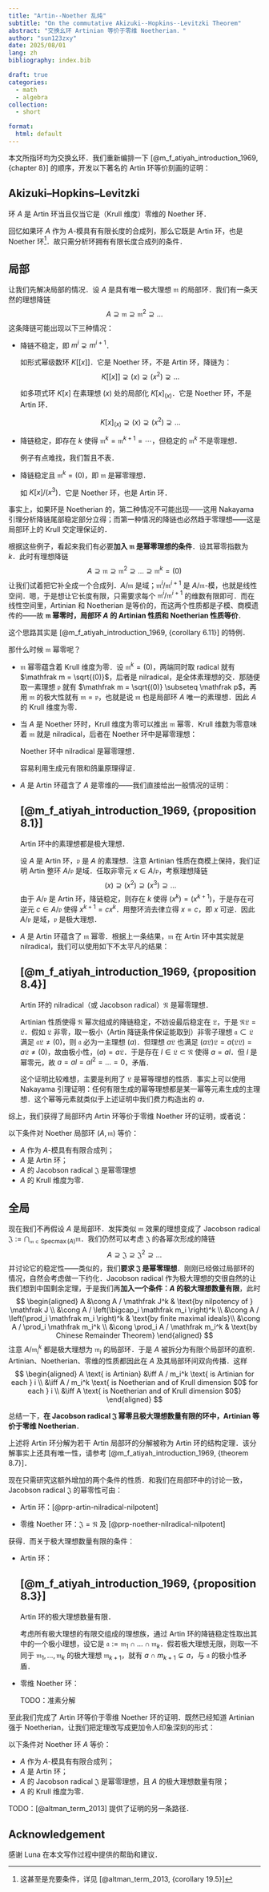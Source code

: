 ```yaml
---
title: "Artin--Noether 乱炖"
subtitle: "On the commutative Akizuki--Hopkins--Levitzki Theorem"
abstract: "交换幺环 Artinian 等价于零维 Noetherian．"
author: "sun123zxy"
date: 2025/08/01
lang: zh
bibliography: index.bib

draft: true
categories:
  - math 
  - algebra
collection:
  - short

format:
  html: default
---
```


本文所指环均为交换幺环．我们重新编排一下 [@m_f_atiyah_introduction_1969, {chapter 8}] 的顺序，开发以下著名的 Artin 环等价刻画的证明：

:::{#thm-artin-noether}

## Akizuki--Hopkins--Levitzki

环 $A$ 是 Artin 环当且仅当它是（Krull 维度）零维的 Noether 环．
:::

回忆如果环 $A$ 作为 $A$-模具有有限长度的合成列，那么它既是 Artin 环，也是 Noether 环^[这甚至是充要条件，详见 [@altman_term_2013, {corollary 19.5}]]．故只需分析环拥有有限长度合成列的条件．

## 局部

让我们先解决局部的情况．设 $A$ 是具有唯一极大理想 $\mathfrak m$ 的局部环．我们有一条天然的理想降链
$$
A \supseteq \mathfrak m \supseteq \mathfrak m^2 \supseteq \dots
$$
这条降链可能出现以下三种情况：

- 降链不稳定，即 $m^i \supsetneq m^{i+1}$．

  如形式幂级数环 $K[[x]]$．它是 Noether 环，不是 Artin 环，降链为：
  $$
  K[[x]] \supsetneq (x) \supsetneq (x^2) \supsetneq \dots 
  $$ 

  如多项式环 $K[x]$ 在素理想 $(x)$ 处的局部化 $K[x]_{(x)}$．它是 Noether 环，不是 Artin 环．

  $$
    K[x]_{(x)} \supsetneq (x) \supsetneq (x^2) \supsetneq \dots
  $$

- 降链稳定，即存在 $k$ 使得 $\mathfrak m^k = \mathfrak m^{k+1} = \cdots$，但稳定的 $\mathfrak m^k$ 不是零理想．

  例子有点难找，我们暂且不表．

- 降链稳定且 $\mathfrak m^k = (0)$，即 $\mathfrak m$ 是幂零理想．

  如 $K[x] / (x^3)$．它是 Noether 环，也是 Artin 环．

:::{.remark}

事实上，如果环是 Noetherian 的，第二种情况不可能出现——这用 Nakayama 引理分析降链尾部稳定部分立得；而第一种情况的降链也必然趋于零理想——这是局部环上的 Krull 交定理保证的．
:::

根据这些例子，看起来我们有必要**加入 $\mathfrak m$ 是幂零理想的条件**．设其幂零指数为 $k$．此时有理想降链
$$
A \supseteq \mathfrak m \supseteq \mathfrak m^2 \supseteq \dots \supseteq \mathfrak m^k = (0)
$$
让我们试着把它补全成一个合成列．$A / \mathfrak m$ 是域；$\mathfrak m^i / \mathfrak m^{i+1}$ 是 $A / \mathfrak m$-模，也就是线性空间．嗯，于是想让它长度有限，只需要求每个 $\mathfrak m^i / \mathfrak m^{i+1}$ 的维数有限即可．而在线性空间里，Artinian 和 Noetherian 是等价的，而这两个性质都是子模、商模遗传的——故 **$\mathfrak m$ 幂零时，局部环 $A$ 的 Artinian 性质和 Noetherian 性质等价**．

:::{.remark}

这个思路其实是 [@m_f_atiyah_introduction_1969, {corollary 6.11}] 的特例．
:::

那什么时候 $\mathfrak m$ 幂零呢？

- $\mathfrak m$ 幂零蕴含着 Krull 维度为零．设 $\mathfrak m^k = (0)$，两端同时取 radical 就有 $\mathfrak m = \sqrt{(0)}$，后者是 nilradical，是全体素理想的交．那随便取一素理想 $\mathfrak p$ 就有 $\mathfrak m = \sqrt{(0)} \subseteq \mathfrak p$，再用 $\mathfrak m$ 的极大性就有 $\mathfrak m = \mathfrak p$，也就是说 $\mathfrak m$ 也是局部环 $A$ 唯一的素理想．因此 $A$ 的 Krull 维度为零．

- 当 $A$ 是 Noether 环时，Krull 维度为零可以推出 $\mathfrak m$ 幂零．Krull 维数为零意味着 $\mathfrak m$ 就是 nilradical，后者在 Noether 环中是幂零理想：

  :::{#prp-noether-nilradical-nilpotent}

  Noether 环中 nilradical 是幂零理想．
  :::

  :::{.proof}
  
  容易利用生成元有限和鸽巢原理得证．
  :::

- $A$ 是 Artin 环蕴含了 $A$ 是零维的——我们直接给出一般情况的证明：

  :::{#prp-artin-zero-dim}

  ## [@m_f_atiyah_introduction_1969, {proposition 8.1}]

  Artin 环中的素理想都是极大理想．
  :::

  :::{.proof}

  设 $A$ 是 Artin 环，$\mathfrak p$ 是 $A$ 的素理想．注意 Artinian 性质在商模上保持，我们证明 Artin 整环 $A / \mathfrak p$ 是域．任取非零元 $x \in A / \mathfrak p$，考察理想降链
  $$
  (x) \supseteq (x^2) \supseteq (x^3) \supseteq \dots
  $$
  由于 $A / \mathfrak p$ 是 Artin 环，降链稳定，则存在 $k$ 使得 $(x^k) = (x^{k+1})$，于是存在可逆元 $c \in A / \mathfrak p$ 使得 $x^{k+1} = c x^k$．用整环消去律立得 $x = c$，即 $x$ 可逆．因此 $A / \mathfrak p$ 是域，$\mathfrak p$ 是极大理想．
  :::

- $A$ 是 Artin 环蕴含了 $\mathfrak m$ 幂零．根据上一条结果，$\mathfrak m$ 在 Artin 环中其实就是 nilradical，我们可以使用如下不太平凡的结果：

  :::{#prp-artin-nilradical-nilpotent}

  ## [@m_f_atiyah_introduction_1969, {proposition 8.4}]

  Artin 环的 nilradical（或 Jacobson radical）$\mathfrak N$ 是幂零理想．
  :::

  :::{.proof}
  
  Artinian 性质使得 $\mathfrak N$ 幂次组成的降链稳定，不妨设最后稳定在 $\mathfrak L$，于是 $\mathfrak N \mathfrak L = \mathfrak L$．假如 $\mathfrak L$ 非零，取一极小（Artin 降链条件保证能取到）非零子理想 $\mathfrak a \subset \mathfrak L$ 满足 $\mathfrak a \mathfrak L \neq (0)$，则 $\mathfrak a$ 必为一主理想 $(a)$．但理想 $a \mathfrak L$ 也满足 $(a \mathfrak L) \mathfrak L = a(\mathfrak L \mathfrak L) = a \mathfrak L \neq (0)$，故由极小性，$(a) = a \mathfrak L$．于是存在 $l \in \mathfrak L \subset \mathfrak N$ 使得 $a = al$．但 $l$ 是幂零元，故 $a = al = al^2 = \dots = 0$，矛盾．
  :::

  :::{.remark}

  这个证明比较难想，主要是利用了 $\mathfrak L$ 是幂等理想的性质．事实上可以使用 Nakayama 引理证明：任何有限生成的幂等理想都是某一幂等元素生成的主理想．这个幂等元素就类似于上述证明中我们费力构造出的 $a$．
  :::

综上，我们获得了局部环内 Artin 环等价于零维 Noether 环的证明，或者说：

:::{#thm-artin-noether-local-ex}

以下条件对 Noether 局部环 $(A, \mathfrak m)$ 等价：

- $A$ 作为 $A$-模具有有限合成列；
- $A$ 是 Artin 环；
- $A$ 的 Jacobson radical $\mathfrak J$ 是幂零理想
- $A$ 的 Krull 维度为零．
:::

## 全局

现在我们不再假设 $A$ 是局部环．发挥类似 $\mathfrak m$ 效果的理想变成了 Jacobson radical $\mathfrak J := \bigcap_{\mathfrak m \in\operatorname{Specmax}(A)} \mathfrak m$．我们仍然可以考虑 $\mathfrak J$ 的各幂次形成的降链
$$
A \supseteq \mathfrak J \supseteq \mathfrak J^2 \supseteq \dots
$$
并讨论它的稳定性——类似的，我们**要求 $\mathfrak J$ 是幂零理想**．刚刚已经做过局部环的情况，自然会考虑做一下约化．Jacobson radical 作为极大理想的交很自然的让我们想到中国剩余定理，于是我们再**加入一个条件：$A$ 的极大理想数量有限**，此时
$$
\begin{aligned}
A
&\cong A / \mathfrak J^k & \text{by nilpotency of } \mathfrak J \\
&\cong A / \left(\bigcap_i \mathfrak m_i \right)^k \\
&\cong A / \left(\prod_i \mathfrak m_i \right)^k & \text{by finite maximal ideals}\\
&\cong A / \prod_i \mathfrak m_i^k \\
&\cong \prod_i A / \mathfrak m_i^k & \text{by Chinese Remainder Theorem}
\end{aligned}
$$
注意 $A / \mathfrak m_i^k$ 都是极大理想为 $\mathfrak m_i$ 的局部环．于是 $A$ 被拆分为有限个局部环的直积．Artinian、Noetherian、零维的性质都因此在 $A$ 及其局部环间双向传播．这样
$$
\begin{aligned}
A \text{ is Artinian}
&\iff A / m_i^k \text{ is Artinian for each } i \\
&\iff A / m_i^k \text{ is Noetherian and of Krull dimension $0$ for each } i \\
&\iff A \text{ is Noetherian and of Krull dimension $0$}
\end{aligned}
$$

总结一下，**在 Jacobson radical $\mathfrak J$ 幂零且极大理想数量有限的环中，Artinian 等价于零维 Noetherian**．

:::{.remark}

上述将 Artin 环分解为若干 Artin 局部环的分解被称为 Artin 环的结构定理．该分解事实上还具有唯一性，请参考 [@m_f_atiyah_introduction_1969, {theorem 8.7}]．
:::

现在只需研究这额外增加的两个条件的性质．和我们在局部环中的讨论一致，Jacobson radical $\mathfrak J$ 的幂零性可由：

- Artin 环：[@prp-artin-nilradical-nilpotent]

- 零维 Noether 环：$\mathfrak J = \mathfrak N$ 及 [@prp-noether-nilradical-nilpotent]

获得．而关于极大理想数量有限的条件：

- Artin 环：

  :::{#prp-artin-finite-specmax}

  ## [@m_f_atiyah_introduction_1969, {proposition 8.3}]

  Artin 环的极大理想数量有限．
  :::

  :::{.proof}
  
  考虑所有极大理想的有限交组成的理想族，通过 Artin 环的降链稳定性取出其中的一个极小理想，设它是 $\mathfrak a := \mathfrak m_1 \cap \dots \cap \mathfrak m_k$．假若极大理想无限，则取一不同于 $\mathfrak m_1, \dots, \mathfrak m_k$ 的极大理想 $\mathfrak m_{k+1}$，就有 $a \cap m_{k+1} \subsetneq a$，与 $\mathfrak a$ 的极小性矛盾．
  :::

- 零维 Noether 环：

  TODO：准素分解

至此我们完成了 Artin 环等价于零维 Noether 环的证明．既然已经知道 Artinian 强于 Noetherian，让我们把定理改写成更加令人印象深刻的形式：

:::{#thm-artin-noether-ex}

以下条件对 Noether 环 $A$ 等价：

- $A$ 作为 $A$-模具有有限合成列；
- $A$ 是 Artin 环；
- $A$ 的 Jacobson radical $\mathfrak J$ 是幂零理想，且 $A$ 的极大理想数量有限；
- $A$ 的 Krull 维度为零．
:::

TODO：[@altman_term_2013] 提供了证明的另一条路径．

## Acknowledgement {.appendix}

感谢 Luna 在本文写作过程中提供的帮助和建议．